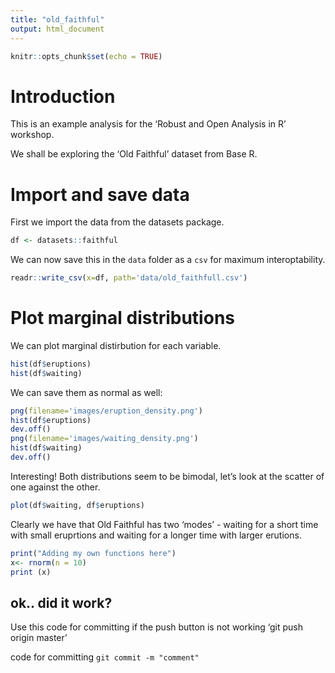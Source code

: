 ```yaml
---
title: "old_faithful"
output: html_document
---
```


```r
knitr::opts_chunk$set(echo = TRUE)
```

# Introduction

This is an example analysis for the 'Robust and Open Analysis in R' workshop. 

We shall be exploring the 'Old Faithful' dataset from Base R. 

# Import and save data

First we import the data from the datasets package. 
```r
df <- datasets::faithful
```

We can now save this in the `data` folder as a `csv` for maximum interoptability. 

```r
readr::write_csv(x=df, path='data/old_faithfull.csv')
```

# Plot marginal distributions
We can plot  marginal distirbution for each variable. 

```r
hist(df$eruptions)
hist(df$waiting)
```

We can save them as normal as well: 
```r
png(filename='images/eruption_density.png')
hist(df$eruptions)
dev.off()
png(filename='images/waiting_density.png')
hist(df$waiting)
dev.off()
```

Interesting!  Both distributions seem to be bimodal, let's look at the scatter of one against the other. 

```r
plot(df$waiting, df$eruptions)
```

Clearly we have that Old Faithful has two 'modes' - waiting for a short time with small eruprtions
and waiting for a longer time with larger erutions. 

```r
print("Adding my own functions here")
x<- rnorm(n = 10)
print (x)
```
## ok.. did it work?



Use this code for committing if the push button is not working
'git push origin master'

code for committing  `git commit -m "comment"`

